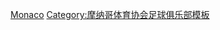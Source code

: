 {{football squad
|name=摩納哥球員名單 
|teamname=摩納哥體育會足球會
|title=摩納哥
|bgcolor=#e20e0e
|textcolor=#ffffff
|bordercolor=#000000
|list=<div>
{{football squad2 player|no=1|name={{le|拉多斯瓦夫·馬耶茨基|Radosław Majecki|-{zh-hans:马耶茨基;zh-hk:馬積基;zh-tw:馬耶茨基;}-}}}}
{{football squad2 player|no=3|name={{le|吉勒莫·馬里潘|Guillermo Maripán|-{zh-hans:马里潘;zh-hk:馬利賓;zh-tw:馬里潘;}-}}}}
{{football squad2 player|no=4|name=[[塞斯克·法比加斯|-{zh-hans:法布雷加斯;zh-hant:法布雷加斯;zh-hk:法比加斯;}-]]}}
{{football squad2 player|no=5|name=[[伯努瓦·巴迪亚西勒|-{zh-hans:巴迪亚西勒;zh-hk:巴迪亞舒利;}-]]}}
<!--{{football squad2 player|no=6|name={{le|讓-歐德斯·阿霍盧|Jean-Eudes Aholou|阿霍盧}}}}-->
{{football squad2 player|no=6|name={{le|阿素·迪沙斯|Axel Disasi|-{zh-hans:迪萨西;zh-hk:迪沙斯;zh-tw:迪薩斯;}-}}}}
{{football squad2 player|no=7|name=[[謝臣·馬田斯|-{zh-hans:热尔松;zh-hk:謝臣;zh-tw:吉爾森;}-]]}}
{{football squad2 player|no=9|name=[[迈伦·博阿杜|-{zh-hans:博阿杜;zh-hk:保亞杜;zh-tw:博阿杜;}-]]}}
{{football squad2 player|no=10|name=[[維薩姆·本耶德爾|-{zh-hans:本耶德尔;zh-hk:賓耶達;zh-tw:本耶德爾;}-]] (c)}}  
{{football squad2 player|no=11|name={{le|吉恩·盧卡斯|Jean Lucas (footballer)}}}}
{{football squad2 player|no=12|name=[[卡約·恩里克|-{zh-hans:卡约;zh-hk:卡奧;zh-tw:卡約;}-]]}}
{{football squad2 player|no=13|name={{le|威廉·吉貝爾斯|Willem Geubbels|-{zh-hans:吉贝尔斯;zh-hk:基奧保斯;zh-tw:吉貝爾斯;}-}}}}
{{football squad2 player|no=14|name={{le|伊斯梅爾·雅各布斯|Ismail Jakobs|-{zh-cn:雅各布斯;zh-hk:積及斯;zh-tw:雅各布斯;}-}}}}
{{football squad2 player|no=15|name={{le|讓·哈里森·馬塞林|Jean Marcelin |馬塞林}}}}
{{football squad2 player|no=16|name=[[亞歷山大·尼貝爾|-{zh-cn:努贝尔;zh-hk:尼貝爾;zh-tw:努貝爾;}-]]}}
{{football squad2 player|no=17|name=[[亞歷山大·謝爾蓋耶維奇·戈洛溫|-{zh-hans:戈洛温; zh-hk:高路雲; zh-hant:戈洛温;}-]]}}
<!--{{football squad2 player|no=18|name={{le|亞瑟·扎格雷|Arthur Zagre|扎格雷}}}}-->
{{football squad2 player|no=19|name=[[迪積比爾·薛迪比|-{zh-hans:西迪贝;zh-hk:薛迪比;zh-tw:西迪貝;}-]]}}
{{football squad2 player|no=22|name={{le|尤索夫·福法纳|Youssouf Fofana (footballer, born 1999)|-{zh-hans:福法纳;zh-hk:科芬拿;zh-tw:福法纳;}-}}}}
{{football squad2 player|no=25|name={{le|安东尼·穆萨巴|Anthony Musaba|穆萨巴}}}}
{{football squad2 player|no=26|name=[[魯本·阿吉拉爾|-{zh-hans:阿吉拉尔;zh-hk:阿古拿;zh-tw:阿吉拉爾;}-]]}}
{{football squad2 player|no=27|name={{le|克雷平·迪亞塔|Krépin Diatta|迪亞塔}}}}
{{football squad2 player|no=28|name={{le|貝利 (1991年出生的足球运动员)|Pelé (footballer, born 1991)|贝利}}}}
<!--{{football squad2 player|no=28|name={{le|佐治·馬可·德·奧利維拉·莫賴斯|Jorge (footballer)|佐治}}}}-->
<!--{{football squad2 player|no=30|name={{le|加布里埃爾·羅伯托·佩雷拉|Gabriel Pereira|佩雷拉}}}}-->
{{football squad2 player|no=30|name=[[維托·曼諾尼|-{zh-hans:曼诺尼;zh-hk:文路尼;}-]]}}
{{football squad2 player|no=31|name=[[凯文·福兰德|-{zh-hans:福兰德;zh-hk:禾蘭;zh-tw:福蘭德;}-]]}}
{{football squad2 player|no=34|name={{le|克里斯莱恩·马特西马|Chrislain Matsima|-{zh-hans:马特西马;zh-hant:馬特森馬;}-}}}}
{{football squad2 player|no=36|name={{le|埃里奥特·马塔佐|Eliot Matazo|-{zh-hans:马塔佐;zh-hant:馬達素;}-}}}}
{{football squad2 player|no=37|name=[[索菲安·迪奧普|迪奧普]]}}
<!--{{football squad2 player|no=40|name=[[本傑明·勒肯特|-{zh-hans:勒孔特;zh-hk:利甘迪;zh-tw:勒肯特;}-]]}}-->
<!--{{football squad2 player|no=－|name=[[安東尼奧·巴雷卡|-{zh-hans:巴雷卡;zh-hk:巴列卡;zh-tw:巴雷卡;}-]]}}-->
{{football squad2 player|no=-|name=[[南野拓實]]}}
{{football squad manager|name={{le|菲利普·克萊門特|Philippe Clement|克萊門特}}}}
</div>
}}<noinclude>
{{Squad maintenance|update source=http://www.asmonaco.com/fr/equipe-pro/joueurs-278.html}}
[[Category:法國足球俱乐部名单模板|Monaco]]
[[Category:摩纳哥体育协会足球俱乐部模板]]

</noinclude>